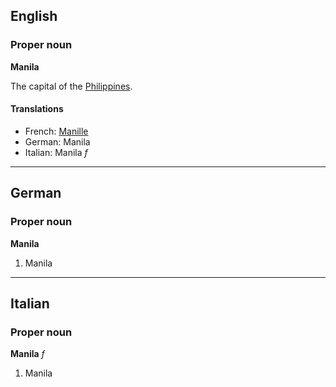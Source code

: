 ==English==
===Proper noun===
'''Manila'''

The capital of the [[Philippines]].

====Translations====
*French: [[Manille]]
*German: Manila
*Italian: Manila ''f''

----
==German==
===Proper noun=== <!--does German have proper nouns as such?-->
'''Manila'''

#Manila

----
==Italian==
===Proper noun===
'''Manila''' ''f''

#Manila